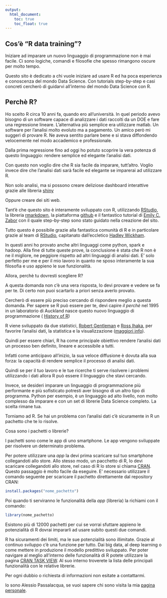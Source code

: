 ```yaml
---
output:
  html_document: 
    toc: true
    toc_float: true
---
```


## Cos'è "R data training"?

<link rel="stylesheet" href="styles.css" type="text/css">

Iniziare ad imparare un nuovo linguaggio di programmazione non  è mai facile. Ci sono logiche, comandi e filosofie che spesso rimangono oscure per molto tempo.

Questo sito è dedicato a chi vuole iniziare ad usare R ed ha poca esperienza e conoscenza del mondo Data Science. Con tutorials step-by-step e casi concreti cercherò di guidarvi all'interno del mondo Data Science con R.


## Perchè R?

Ho scelto R circa 10 anni fa, quando ero all'università. 
In quel periodo avevo bisogno di un software capace di analizzare i dati raccolti da un DOE e fare una regressione lineare. L'alternativa più semplice era utilizzare matlab. Un software per l'analisi molto evoluto ma a pagamento. Un amico però mi suggerì di provare R. Ne aveva sentito parlare bene e si stava diffondendo velocemente nel modo accademico e professionale. 

Dalla prima regressione fino ad oggi ho potuto scoprire la vera potenza di questo linguaggio: rendere semplice ed elegante l'analisi dati.

Con questo non voglio dire che R sia facile da imparare, tutt'altro. Voglio invece dire che l'analisi dati sarà facile ed elegante se imparerai ad utilizzare R.

Non solo analisi, ma si possono creare deliziose dashboard interattive grazie alle libreria [shiny](https://shiny.rstudio.com/) 

Oppure creare dei siti web.

Tant'è che questo sito è interamente sviluppato con R, utilizzando [RStudio](https://www.rstudio.com/), la libreria [rmarkdown](https://rmarkdown.rstudio.com/rmarkdown_websites.html), la piattaforma [github](https://github.com/) e il fantastico tutorial di [Emily C. Zabor](http://www.emilyzabor.com/tutorials/rmarkdown_websites_tutorial.html) con il quale step-by-step sono stato guidato nella creazione del sito.


Tutto questo è possibile grazie alla fantastica comunità di R e in particolare grazie al team di [RStudio](https://www.rstudio.com/), capitanato dall'eccletico [Hadley Wickham](http://hadley.nz/). 



In questi anni ho provato anche altri linguaggi come python, spark e hadoop. Alla fine di tutte queste prove, la conclusione è stata che R non è ne il migliore, ne peggiore rispetto ad altri linguaggi di analisi dati. E' solo perfetto per me e per il mio lavoro in quanto ne sposo interamente la sua filosofia e uso appieno le sue funzionalità.


Allora, perchè tu dovresti scegliere R? 

A questa domanda non c'è una vera risposta, lo devi provare e vedere se fa per te. Di certo non puoi scartarlo a priori senza averlo provato.

Cercherò di essere più preciso cercando di rispondere meglio a questa domanda.
Per sapere se R può essere per te, devi capire *il perchè* nel 1995 in un laboratorio di Auckland nasce questo nuovo linguaggio di programmazione ( [History of R](http://blog.revolutionanalytics.com/2017/10/updated-history-of-r.html))

R viene sviluppato da due statistici, [Robert Gentleman](https://en.wikipedia.org/wiki/Robert_Gentleman_(statistician)) e [Ross Ihaka](https://en.wikipedia.org/wiki/Ross_Ihaka), per favorire l'analisi dati, la statistica e la visualizzazione  ([maggiori info](https://www.orison.biz/blogs/ch3ckmat3/2015/06/r-vs-python-for-data-science/)).

Quindi per essere chiari, R ha come principale obiettivo rendere l'analisi dati un processo ben definito, lineare e accessibile a tutti.

Infatti come anticipavo all'inizio, la sua veloce diffusione è dovuta alla sua forza: la capacità di rendere semplice il processo di analisi dati. 

Quindi se per il tuo lavoro e le tue ricerche ti serve risolvere i problemi utilizzando i dati allora R può essere il linguaggio che stavi cercando.

Invece, se desideri imparare un linguaggio di programmazione più performante e più sofisticato potresti aver bisogno di un altro tipo di programma. Python per esempio, è un linguaggio ad alto livello, non molto complesso da imparare e con un set di librerie Data Science completo. La scelta rimane tua.

Torniamo ad R. Se hai un problema con l'analisi dati c'è sicuramente in R un pachetto che te lo risolve.

Cosa sono i pachetti o librerie? 

I pachetti sono come le app di uno smartphone. Le app vengono sviluppate per risolvere un determinato problema.

Per potere utilizzare una *app* la devi prima scaricare sul tuo smartphone collegandoti allo store. Allo stesso modo,  un pacchetto di R, lo devi scaricare collegandoti allo store, nel caso di R lo store si chiama [CRAN](https://cran.r-project.org/). Questo passaggio è molto facile da eseguire. E' necessario utilizzare il comando seguente per scaricare il pachetto direttamente dal repository CRAN:

```r
install.packages("nome_pachetto")
```

Poi quando ti serviranno le funzionalità della *app* (libreria) la richiami con il comando:

```r
library(nome_pachetto)
```

Esistono più di 12000 pachetti per cui se vorrai sfuttare appieno le potenzialità di R dovrai impararli ad usare subito questi due comandi. 

R ha sicuramenti dei limiti, ma le sue potenzialità sono illimitate. Grazie al continuo sviluppo c'è una funzione per tutto. Dai big data, al deep learning o come mettere in produzione il modello predittivo sviluppato. 
Per poter navigare al meglio all'interno delle funzionalità di R potete utilizzare la pagina [CRAN TASK VIEW](https://cran.r-project.org/web/views/). Al suo interno troverete la lista delle principali funzionalità con le relative librerie.

Per ogni dubbio o richiesta di informazioni non esitate a contattarmi.

Io sono Alessio Passalacqua, se vuoi sapere chi sono visita la mia [pagina personale](https://alessiopassalacqua.github.io/passalacqua/).



